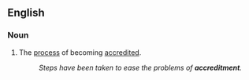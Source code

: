 ==English==

===Noun===
{{en-noun}}

# The [[process]] of becoming [[accredited]].
#: ''Steps have been taken to ease the problems of '''accreditment'''.''